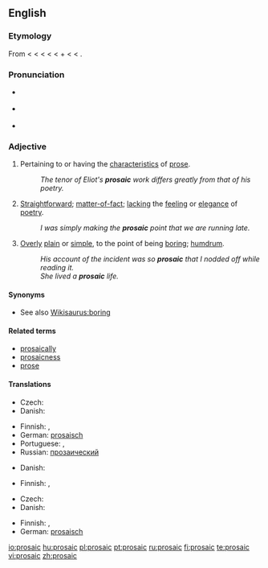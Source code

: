 ==English==

===Etymology===
From {{etyl|fr|en}} {{term|prosaïque|lang=fr}} < {{ML.|en}} {{term|prosaicus||in prose|lang=la}} < {{etyl|la|en}} {{term|prosa||prose|lang=la}} < {{term|prorsus||straightforward, in prose|lang=la}} < {{OL.}} {{term|provorsus||straight ahead|lang=la}} < {{term|pro-||forward|lang=la}} + {{term|vorsus||turned|lang=la}} < {{term|verto|vertō|to turn|lang=la}} < {{proto|Indo-European|wer-|to turn, to bend|lang=en}}.

===Pronunciation===
* {{a|UK}} {{IPA|/pɹəʊˈzeɪ.ɪk/}}
* {{a|US}} {{IPA|/pɹoʊˈzeɪ.ɪk/}}
* {{audio|en-us-prosaic.ogg|Audio (US)}}

===Adjective===
{{en-adj}}

# Pertaining to or having the [[characteristic]]s of [[prose]].
#: ''The tenor of Eliot's '''prosaic''' work differs greatly from that of his poetry.''
# {{context|of writing or speaking}} [[straightforward|Straightforward]]; [[matter-of-fact]]; [[lacking]] the [[feeling]] or [[elegance]] of [[poetry]].
#: ''I was simply making the '''prosaic''' point that we are running late.''
# {{context|usually of writing or speaking but also [[figurative]]}} [[overly|Overly]] [[plain]] or [[simple]], to the point of being [[boring]]; [[humdrum]].
#: ''His account of the incident was so '''prosaic''' that I nodded off while reading it.''
#: ''She lived a '''prosaic''' life.''

====Synonyms====
* See also [[Wikisaurus:boring]]

====Related terms====
* [[prosaically]]
* [[prosaicness]]
* [[prose]]

====Translations====
{{trans-top|pertaining to or having the characteristics of prose}}
* Czech: {{t|cs|prozaický}}
* Danish: {{t|da|prosaisk}}
{{trans-mid}}
* Finnish: {{t|fi|proosallinen}}, {{t|fi|proosa|alt=proosa-}}
* German: [[prosaisch]]
* Portuguese: {{t|pt|prosaico}},  {{t|pt|prosaico}}
* Russian: [[прозаический]]
{{trans-bottom}}

{{trans-top|straightforward; matter-of-fact; lacking the feeling or elegance of poetry}}
* Danish: {{t|da|prosaisk}}
{{trans-mid}}
* Finnish: {{t|fi|proosallinen}},  {{t|fi|arkipäiväinen}}
{{trans-bottom}}

{{trans-top|overly plain or simple, to the point of being boring; humdrum}}
* Czech: {{t|cs|všední}}
* Danish: {{t|da|prosaisk}}
{{trans-mid}}
* Finnish: {{t|fi|proosallinen}},  {{t|fi|arkipäiväinen}}
* German: [[prosaisch]]
{{trans-bottom}}

[[io:prosaic]]
[[hu:prosaic]]
[[pl:prosaic]]
[[pt:prosaic]]
[[ru:prosaic]]
[[fi:prosaic]]
[[te:prosaic]]
[[vi:prosaic]]
[[zh:prosaic]]